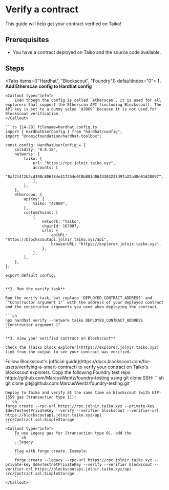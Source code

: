 
# Verify a contract

This guide will help get your contract verified on Taiko!

## Prerequisites

- You have a contract deployed on Taiko and the source code available.

## Steps

<Tabs items={["Hardhat", "Blockscout", "Foundry"]} defaultIndex="0">
  <Tab>
    **1. Add Etherscan config to Hardhat config**

    <Callout type="info">
        Even though the config is called `etherscan`, it is used for all explorers that support the Etherscan API (including Blockscout). The API key is set to a dummy value `42069` because it is not used for Blockscout verification.
    </Callout>

    ```ts {14-28} filename=hardhat.config.ts
    import { HardhatUserConfig } from "hardhat/config";
    import "@nomicfoundation/hardhat-toolbox";

    const config: HardhatUserConfig = {
        solidity: "0.8.18",
        networks: {
            taiko: {
                url: "https://rpc.jolnir.taiko.xyz",
                accounts: [
                    "0xf214f2b2cd398c806f84e317254e0f0b801d0643303237d97a22a48e01628897",
                ],
            },
        },
        etherscan: {
            apiKey: {
                taiko: "42069",
            },
            customChains: [
                {
                    network: "taiko",
                    chainId: 167007,
                    urls: {
                        apiURL: "https://blockscoutapi.jolnir.taiko.xyz/api",
                        browserURL: "https://explorer.jolnir.taiko.xyz",
                    },
                },
            ],
        },
    };

    export default config;
    ```

    **2. Run the verify task**

    Run the verify task, but replace `DEPLOYED_CONTRACT_ADDRESS` and `"Constructor argument 1"` with the address of your deployed contract and the constructor arguments you used when deploying the contract.

    ```sh
    npx hardhat verify --network taiko DEPLOYED_CONTRACT_ADDRESS "Constructor argument 1"
    ```

    **3. View your verified contract on Blockscout**

    Check the [Taiko block explorer](https://explorer.jolnir.taiko.xyz) link from the output to see your contract was verified.

  </Tab>
  <Tab>
    Follow Blockscout's [official guide](https://docs.blockscout.com/for-users/verifying-a-smart-contract) to verify your contract on Taiko's blockscout explorers.
  </Tab>
  <Tab>
    Copy the following Foundry test repo https://github.com/MarcusWentz/foundry-testing using git clone SSH:
    ```sh
    git clone git@github.com:MarcusWentz/foundry-testing.git
    ```

    Deploy to Taiko and verify at the same time on Blockscout (with EIP-1559 gas [transaction type 1]):
    ```sh
    forge create --rpc-url https://rpc.jolnir.taiko.xyz --private-key $devTestnetPrivateKey --verify --verifier blockscout --verifier-url https://blockscoutapi.jolnir.taiko.xyz/api src/Contract.sol:SimpleStorage
    ```
    <Callout type="info">
        To use Legacy gas for [transaction type 0], add the
        ```sh
        --legacy
        ```
        flag with forge create. Example:
        ```
        forge create --legacy --rpc-url https://rpc.jolnir.taiko.xyz --private-key $devTestnetPrivateKey --verify --verifier blockscout --verifier-url https://blockscoutapi.jolnir.taiko.xyz/api src/Contract.sol:SimpleStorage
        ```
    </Callout>

  </Tab>
</Tabs>
